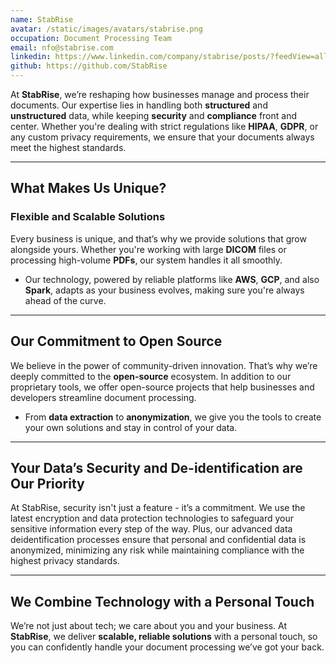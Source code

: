 ```yaml
---
name: StabRise
avatar: /static/images/avatars/stabrise.png
occupation: Document Processing Team
email: nfo@stabrise.com
linkedin: https://www.linkedin.com/company/stabrise/posts/?feedView=all
github: https://github.com/StabRise
---
```


At **StabRise**, we’re reshaping how businesses manage and process their documents. Our expertise lies in handling both **structured** and **unstructured** data, while keeping **security** and **compliance** front and center. Whether you're dealing with strict regulations like **HIPAA**, **GDPR**, or any custom privacy requirements, we ensure that your documents always meet the highest standards.

---

## What Makes Us Unique?

### **Flexible and Scalable Solutions**

Every business is unique, and that’s why we provide solutions that grow alongside yours. Whether you're working with large **DICOM** files or processing high-volume **PDFs**, our system handles it all smoothly.

- Our technology, powered by reliable platforms like **AWS**, **GCP**, and also **Spark**, adapts as your business evolves, making sure you're always ahead of the curve.

---

## Our Commitment to Open Source

We believe in the power of community-driven innovation. That’s why we’re deeply committed to the **open-source** ecosystem. In addition to our proprietary tools, we offer open-source projects that help businesses and developers streamline document processing.

- From **data extraction** to **anonymization**, we give you the tools to create your own solutions and stay in control of your data.

---

## Your Data’s Security and De-identification are Our Priority

At StabRise, security isn't just a feature - it’s a commitment. We use the latest encryption and data protection technologies to safeguard your sensitive information every step of the way. Plus, our advanced data deidentification processes ensure that personal and confidential data is anonymized, minimizing any risk while maintaining compliance with the highest privacy standards.

---

## We Combine Technology with a Personal Touch

We’re not just about tech; we care about you and your business. At **StabRise**, we deliver **scalable, reliable solutions** with a personal touch, so you can confidently handle your document processing we’ve got your back.
